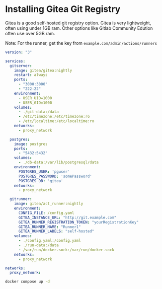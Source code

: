 # Installing Gitea Git Registry

Gitea is a good self-hosted git registry option. Gitea is very lightweight, often using under 1GB ram. Other options like Gitlab Community Edution often use over 5GB ram.

Note: For the runner, get the key from `example.com/admin/actions/runners`

```yml filename="docker-compose.yml" copy
version: "3"

services:
  gitserver:
    image: gitea/gitea:nightly
    restart: always
    ports:
      - "3000:3000"
      - "222:22"
    environment:
      - USER_UID=1000
      - USER_GID=1000
    volumes:
      - ./git-data:/data
      - /etc/timezone:/etc/timezone:ro
      - /etc/localtime:/etc/localtime:ro
    networks:
      - proxy_network

  postgres:
    image: postgres
    ports:
      - "5432:5432"
    volumes:
      - ./db-data:/var/lib/postgresql/data
    environment:
      POSTGRES_USER: 'pguser'
      POSTGRES_PASSWORD: 'somePassword'
      POSTGRES_DB: 'gitea'
    networks:
      - proxy_network

  gitrunner:
    image: gitea/act_runner:nightly
    environment:
      CONFIG_FILE: /config.yaml
      GITEA_INSTANCE_URL: "http://git.example.com"
      GITEA_RUNNER_REGISTRATION_TOKEN: "yourRegistrationKey"
      GITEA_RUNNER_NAME: "Runner1"
      GITEA_RUNNER_LABELS: "self-hosted"
    volumes:
      - ./config.yaml:/config.yaml
      - ./run-data:/data
      - /var/run/docker.sock:/var/run/docker.sock
    networks:
      - proxy_network

networks:
  proxy_network:
```

```bash copy
docker compose up -d
```
